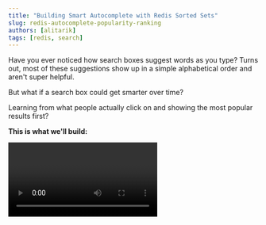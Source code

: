 ```yaml
---
title: "Building Smart Autocomplete with Redis Sorted Sets"
slug: redis-autocomplete-popularity-ranking
authors: [alitarik]
tags: [redis, search]
---
```


Have you ever noticed how search boxes suggest words as you type? Turns out, most of these suggestions show up in a simple alphabetical order and aren't super helpful. 

But what if a search box could get smarter over time?

Learning from what people actually click on and showing the most popular results first?
 
**This is what we'll build:**

<Frame>
  <Video id="39dh1vjPato024hSJFKtNchh00HrSusLuoZ01Gm3DWKIRs" />
</Frame>

We'll see how Redis Sorted Sets can power an intelligent autocomplete system that learns from user behavior and becomes more accurate (shows popular results first) over time.

---

## The Idea of Smart Autocomplete Systems

A basic search box would use a method called prefix matching to decide which results to show first.

As you type, it shows matches in A-Z order. It doesn't actually care which results people actually click on the most.

We're going to make it smarter. Our search box will **learn from what people choose**. When people click on a search result, we'll show that result first next time.

This means our search gets better and more helpful over time by automatically showing the most popular results at the top.

---

## Why This Matters for Search Applications

Consider a movie search application: when users type "int". They might see:

- "Interceptor"
- "Interstate 60"
- "Interstellar"

In a "traditional" system, these would appear alphabetically. However, if users consistently click on "Interstellar", we'd want to promote it to the top of the autocomplete suggestions.

<Frame>
  <img src="/blog/redis-autocomplete/autocomplete.png" />
</Frame>

This smart ranking system works really well for:

- **Streaming services** like Netflix or YouTube to show what people are watching most
- **Online stores** to show popular products first when searching
- **Help centers** to show the most common questions people ask
- **Any website with search** to show what most people click on first

---

## Understanding Redis Sorted Sets

Let's understand why Redis Sorted Sets are great for building an autocomplete system.

A Redis Sorted Set is like a smart list where:
- Each item is unique (like a set)
- Each item has a score (for ordering)
- Items can be quickly sorted by their scores

For our autocomplete system, we'll use two sorted sets:
1. One for matching text prefixes (e.g. "int" matches "interstellar")
2. Another for tracking how popular each suggestion is

These two sets work together to suggest the most relevant results as users type.

---

### The Foundation: Alphabetical Ordering

Redis Sorted Sets maintain alphabetical ordering when all members have the same score. This is perfect for building search suggestions because it lets us:

1. **Store all prefixes** of searchable terms in a single data structure
2. **Use `ZRANK`** to find the starting position of any prefix in O(log N) time
3. **Use `ZSCAN`** to efficiently retrieve all matches beginning from that position
4. **Use `ZMSCORE`** to get the popularity score of each match
5. **Use `ZINCRBY`** to increment the popularity score of each match

Let's look at a simple example. When we add the movie "INTERSTELLAR" to our search system, we break it down like this:

- Score: 0, Member: "I"
- Score: 0, Member: "IN"
- Score: 0, Member: "INT"
- Score: 0, Member: "INTE"
- Score: 0, Member: "INTER"
- Score: 0, Member: "INTERSTELLAR$Interstellar" (complete entry with display format)

See how we use `$` to split the search version from the display version? This way, users can search without worrying about uppercase or lowercase letters, but we still show the movie title exactly how it should look.

---

## How We Store the Data

We use two special lists in Redis to make our autocomplete work:

### 1. Movie Titles List: `movies` 

Think of this like a dictionary that helps us find movies quickly. When someone types "int", we can instantly find all movies that start with those letters.

For example, if we have the movie "Interstellar", we store:
- "i"
- "in" 
- "int"
- "inte"
- And so on...

This makes searching super fast!

### 2. Popular Movies List: `movie-popularity`

This is our "trending movies" list. Every time someone clicks on a movie in the search results, that movie gets more popular. The most clicked movies show up first in future searches.

It's like how Netflix shows you trending movies - the more people watch something, the higher it appears in recommendations.

---

## The Algorithmic Flow

```mermaid
graph TD
    A[User types 'int'] --> B[ZRANK: Find lexicographic position of 'INT']
    B --> C[ZSCAN: Retrieve matches starting from position (movies set)]
    C --> D[Filter: Extract complete terms containing '$']
    D --> E[ZMSCORE: Get popularity scores for all matches (movie-popularity set)]
    E --> F[Rank: Return highest-scored suggestion]
    G[User selects suggestion] --> H[ZINCRBY: Increment popularity score]
    H --> I[Future searches: Higher scored items rank first]
    I --> A
```

As users search and click on suggestions, the system learns and improves. The more people use it, the better it gets at showing the most relevant suggestions first.

---

## Let's Build the Autocomplete System

Let's look at how we build this autocomplete system step by step. We'll keep it super simple!

### Step 1: Adding Movie Titles to Redis

First, we need to add our movie titles to Redis so we can search them later. You can start with a simple list of movies from anywhere - maybe your database or just a text file. Here's how we add them:

```typescript
import { Redis } from "@upstash/redis";

const redis = new Redis({
  url: process.env.NEXT_PUBLIC_UPSTASH_REDIS_URL!,
  token: process.env.NEXT_PUBLIC_UPSTASH_REDIS_TOKEN!,
});

// Example: your list of titles
const titles = [
  "Interceptor",
  "Interstate 60",
  "Interstellar",
  // ... more titles
];

async function populateAutocomplete() {
  // Insert prefixes and full titles into the 'movies' sorted set
  for (const title of titles) {
    let term = title.toUpperCase();
    let terms = [];
    for (let i = 1; i < term.length; i++) {
      terms.push({ score: 0, member: term.substring(0, i) });
    }
    terms.push({ score: 0, member: term });
    terms.push({ score: 0, member: term + "$" + title });
    await redis.zadd("movies", ...terms);
  }

  // Insert all titles into the 'movie-popularity' sorted set for popularity tracking
  await redis.zadd(
    "movie-popularity",
    ...titles.map((title) => ({
      score: 0,
      member: title.toUpperCase(),
    })),
  );
}

populateAutocomplete();
```

Let's break down what the code above does:

1. For each movie title, we store:
   - All possible partial matches (like "INT", "INTE", "INTER" for "Interstellar")
   - The complete title itself
   - A formatted version for display

2. We also create a separate list that tracks how popular each movie is, starting at zero views

This gives us everything we need to show smart suggestions as users type and learn from what they click.

---

### Step 2: Finding the Best Matches

Next, we'll look at how we search through these movie titles to find matches. Our `matchQuery` function does all the heavy lifting:

```typescript
export const matchQuery = async (query: string): Promise<string | null> => {
  const upperQuery = query.toUpperCase();

  // Step 1: Find starting position using lexicographic ordering
  let rank = await redis.zrank("movies", upperQuery);
  if (rank === null) return null;

  // Step 2: Efficiently scan for matches from that position
  const scanResult = await redis.zscan("movies", rank, {
    match: `${upperQuery}*$*`,
    count: 1000,
  });

  // Step 3: Extract complete entries and get their popularity scores
  const completeTitles = scanResult[1].filter(
    (el, idx) => idx % 2 === 0 && el.includes("$"),
  );

  const baseNames = completeTitles.map((title) => title.split("$")[0]);
  const scores = await redis.zmscore("movie-popularity", baseNames);

  // Step 4: Return the highest-scored (most popular) match
  const maxScore = Math.max(...scores);
  const bestMatchIndex = scores.indexOf(maxScore);
  return completeTitles[bestMatchIndex].split("$")[1];
};
```

---

### Learning from User Choices

When someone selects a movie title, we add 1 point to its score. Movies with more points show up higher in the suggestions list. It's that simple! 

The system gets smarter over time by keeping track of what people actually choose.

```typescript
const onSubmit = async (title: string) => {
  // Handle submit logic here
  await redis.zincrby("movie-popularity", 1, title.toUpperCase());
};
```

---

## How Fast Is It?

Let's look at how fast this solution is by breaking down the time each operation takes:

- **ZRANK**: O(log N) - Logarithmic lookup time
- **ZSCAN**: O(log N + M) - Where M is the number of returned elements
- **ZMSCORE**: O(M) - Where M is the number of matched results, not the total dataset size
- **ZINCRBY**: O(log N) - Atomic increment with logarithmic complexity

As we add more movie titles, the performance stays consistent. 

---

## Conclusion: What We Built Together

You've just learned how to build a smart search box that gets better over time without any AI! 

Our autocomplete learns from what people choose and uses that information to show better suggestions. 

It's fast, simple, and becomes more helpful the more people use it.

---

_Want to talk about Redis optimization strategies or share your own implementations? Join us on [Discord](https://upstash.com/discord)!_

